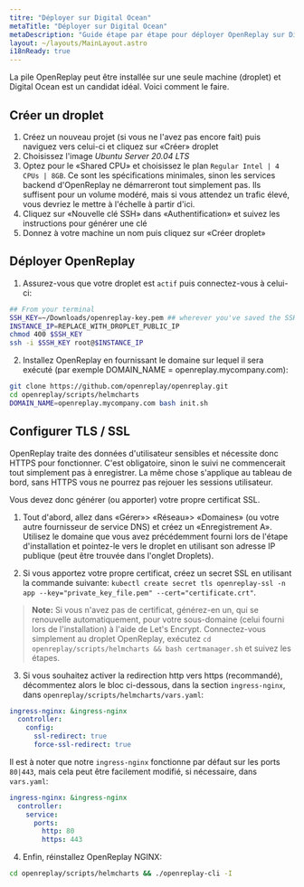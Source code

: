 ```yaml
---
titre: "Déployer sur Digital Ocean"
metaTitle: "Déployer sur Digital Ocean"
metaDescription: "Guide étape par étape pour déployer OpenReplay sur Digital Ocean."
layout: ~/layouts/MainLayout.astro
i18nReady: true
---
```


La pile OpenReplay peut être installée sur une seule machine (droplet) et Digital Ocean est un candidat idéal. Voici comment le faire.

## Créer un droplet

1. Créez un nouveau projet (si vous ne l'avez pas encore fait) puis naviguez vers celui-ci et cliquez sur «Créer» droplet
2. Choisissez l'image *Ubuntu Server 20.04 LTS*
4. Optez pour le «Shared CPU» et choisissez le plan `Regular Intel | 4 CPUs | 8GB`. Ce sont les spécifications minimales, sinon les services backend d'OpenReplay ne démarreront tout simplement pas. Ils suffisent pour un volume modéré, mais si vous attendez un trafic élevé, vous devriez le mettre à l'échelle à partir d'ici.
5. Cliquez sur «Nouvelle clé SSH» dans «Authentification» et suivez les instructions pour générer une clé
6. Donnez à votre machine un nom puis cliquez sur «Créer droplet»

## Déployer OpenReplay

1. Assurez-vous que votre droplet est `actif` puis connectez-vous à celui-ci:


```bash
## From your terminal
SSH_KEY=~/Downloads/openreplay-key.pem ## wherever you've saved the SSH key
INSTANCE_IP=REPLACE_WITH_DROPLET_PUBLIC_IP
chmod 400 $SSH_KEY
ssh -i $SSH_KEY root@$INSTANCE_IP
```


2. Installez OpenReplay en fournissant le domaine sur lequel il sera exécuté (par exemple DOMAIN_NAME = openreplay.mycompany.com):


```bash
git clone https://github.com/openreplay/openreplay.git
cd openreplay/scripts/helmcharts
DOMAIN_NAME=openreplay.mycompany.com bash init.sh
```


## Configurer TLS / SSL

OpenReplay traite des données d'utilisateur sensibles et nécessite donc HTTPS pour fonctionner. C'est obligatoire, sinon le suivi ne commencerait tout simplement pas à enregistrer. La même chose s'applique au tableau de bord, sans HTTPS vous ne pourrez pas rejouer les sessions utilisateur.

Vous devez donc générer (ou apporter) votre propre certificat SSL.

1. Tout d'abord, allez dans «Gérer»> «Réseau»> «Domaines» (ou votre autre fournisseur de service DNS) et créez un «Enregistrement A». Utilisez le domaine que vous avez précédemment fourni lors de l'étape d'installation et pointez-le vers le droplet en utilisant son adresse IP publique (peut être trouvée dans l'onglet Droplets).

2. Si vous apportez votre propre certificat, créez un secret SSL en utilisant la commande suivante: `kubectl create secret tls openreplay-ssl -n app --key="private_key_file.pem" --cert="certificate.crt"`.

> **Note:** Si vous n'avez pas de certificat, générez-en un, qui se renouvelle automatiquement, pour votre sous-domaine (celui fourni lors de l'installation) à l'aide de Let's Encrypt. Connectez-vous simplement au droplet OpenReplay, exécutez `cd openreplay/scripts/helmcharts && bash certmanager.sh` et suivez les étapes.

3. Si vous souhaitez activer la redirection http vers https (recommandé), décommentez alors le bloc ci-dessous, dans la section `ingress-nginx`, dans `openreplay/scripts/helmcharts/vars.yaml`:


```yaml
ingress-nginx: &ingress-nginx
  controller:
    config:
      ssl-redirect: true
      force-ssl-redirect: true
```


Il est à noter que notre `ingress-nginx` fonctionne par défaut sur les ports `80|443`, mais cela peut être facilement modifié, si nécessaire, dans `vars.yaml`:


```yaml
ingress-nginx: &ingress-nginx
  controller:
    service:
      ports:
        http: 80
        https: 443
```


4. Enfin, réinstallez OpenReplay NGINX:


```bash
cd openreplay/scripts/helmcharts && ./openreplay-cli -I
```

